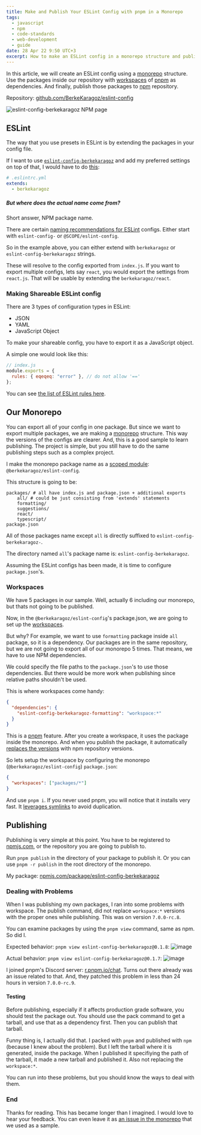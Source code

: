 ```yaml
---
title: Make and Publish Your ESLint Config with pnpm in a Monorepo
tags:
  - javascript
  - npm
  - code-standards
  - web-development
  - guide
date: 28 Apr 22 9:50 UTC+3
excerpt: How to make an ESLint config in a monorepo structure and publish it with pnpm.
---
```


In this article, we will create an ESLint config using a [monorepo](https://monorepo.tools/) structure. Use the packages inside our repository with [workspaces](https://pnpm.io/workspaces) of [pnpm](https://pnpm.io/) as dependencies. And finally, publish those packages to [npm](https://www.npmjs.com/) repository.

Repository: [github.com/BerkeKaragoz/eslint-config](https://github.com/BerkeKaragoz/eslint-config)

<Image
  priority
  src="/assets/posts/make-and-publish-eslint-monorepo-config-with-pnpm/cover.jpg"
  alt="eslint-config-berkekaragoz NPM page"
  width={1256}
  height={922}
  quality={90}
  placeholder="blur"
  blurDataURL="data:image/png;base64,iVBORw0KGgoAAAANSUhEUgAAAAEAAAABCAYAAAAfFcSJAAAAAXNSR0IArs4c6QAAAA1JREFUGFdj+Pf/338ACfUD+5LbVnEAAAAASUVORK5CYII="
/>

## ESLint

The way that you use presets in ESLint is by extending the packages in your config file.

If I want to use [`eslint-config-berkekaragoz`](https://www.npmjs.com/package/eslint-config-berkekaragoz) and add my preferred settings on top of that, I would have to do [this](https://eslint.org/docs/2.0.0/developer-guide/shareable-configs#using-a-shareable-config):

```yaml
# .eslintrc.yml
extends:
  - berkekaragoz
```

##### But where does the actual name come from?

Short answer, NPM package name.

There are certain [naming recommendations for ESLint](https://eslint.org/docs/developer-guide/shareable-configs#using-a-shareable-config) configs. Either start with `eslint-config-` or `@SCOPE/eslint-config`.

So in the example above, you can either extend with `berkekaragoz` or `eslint-config-berkekaragoz` strings.

These will resolve to the config exported from `index.js`. If you want to export multiple configs, lets say `react`, you would export the settings from `react.js`. That will be usable by extending the `berkekaragoz/react`.

### Making Shareable ESLint config

There are 3 types of configuration types in ESLint:

- JSON
- YAML
- JavaScript Object

To make your shareable config, you have to export it as a JavaScript object.

A simple one would look like this:

```js
// index.js
module.exports = {
  rules: { eqeqeq: "error" }, // do not allow '=='
};
```

You can see [the list of ESLint rules here](https://eslint.org/docs/rules/).

## Our Monorepo

You can export all of your config in one package. But since we want to export multiple packages, we are making a [monorepo](https://monorepo.tools/) structure. This way the versions of the configs are clearer. And, this is a good sample to learn publishing. The project is simple, but you still have to do the same publishing steps such as a complex project.

I make the monorepo package name as a [scoped module]("@berkekaragoz/eslint-config"): `@berkekaragoz/eslint-config`.

This structure is going to be:

```
packages/ # all have index.js and package.json + additional exports
    all/ # could be just consisting from 'extends' statements
    formatting/
    suggestions/
    react/
    typescript/
package.json
```

All of those packages name except `all` is directly suffixed to `eslint-config-berkekaragoz-`.

The directory named `all`'s package name is: `eslint-config-berkekaragoz`.

Assuming the ESLint configs has been made, it is time to configure `package.json`'s.

### Workspaces

We have 5 packages in our sample. Well, actually 6 including our monorepo, but thats not going to be published.

Now, in the `@berkekaragoz/eslint-config`'s package.json, we are going to set up the [workspaces](https://pnpm.io/workspaces).

But why? For example, we want to use `formatting` package inside `all` package, so it is a dependency. Our packages are in the same repository, but we are not going to export all of our monorepo 5 times. That means, we have to use NPM dependencies.

We could specify the file paths to the `package.json`'s to use those dependencies. But there would be more work when publishing since relative paths shouldn't be used.

This is where workspaces come handy:

```json
{
  "dependencies": {
    "eslint-config-berkekaragoz-formatting": "workspace:*"
  }
}
```

This is a [pnpm](https://pnpm.io/) feature. After you create a workspace, it uses the package inside the monorepo. And when you publish the package, it automatically [replaces the versions](https://pnpm.io/workspaces#publishing-workspace-packages) with npm repository versions.

So lets setup the workspace by configuring the monorepo (`@berkekaragoz/eslint-config`) `package.json`:

```json
{
  "workspaces": ["packages/*"]
}
```

And use `pnpm i`. If you never used pnpm, you will notice that it installs very fast. It [leverages symlinks](https://pnpm.io/motivation) to avoid duplication.

## Publishing

Publishing is very simple at this point. You have to be registered to [npmjs.com](https://www.npmjs.com/), or the repository you are going to publish to.

Run `pnpm publish` in the directory of your package to publish it. Or you can use `pnpm -r publish` in the root directory of the monorepo.

My package: [npmjs.com/package/eslint-config-berkekaragoz](https://www.npmjs.com/package/eslint-config-berkekaragoz)

### Dealing with Problems

When I was publishing my own packages, I ran into some problems with workspace. The publish command, did not replace `workspace:*` versions with the proper ones while publishing. This was on version `7.0.0-rc.8`.

You can examine packages by using the `pnpm view` command, same as npm. So did I.

Expected behavior:
`pnpm view eslint-config-berkekaragoz@0.1.8`:
![image](https://user-images.githubusercontent.com/34271483/165362253-0ad9df10-2bc2-422f-bede-7b4bf45e2ab7.png)

Actual behavior:
`pnpm view eslint-config-berkekaragoz@0.1.7`:
![image](https://user-images.githubusercontent.com/34271483/165362361-f803bbcc-f497-49dd-81dc-896a40dc99c5.png)

I joined pnpm's Discord server: [r.pnpm.io/chat](https://r.pnpm.io/chat). Turns out there already was an issue related to that. And, they patched this problem in less than 24 hours in version `7.0.0-rc.9`.

#### Testing

Before publishing, especially if it affects production grade software, you should test the package out. You should use the pack command to get a tarball, and use that as a dependency first. Then you can publish that tarball.

Funny thing is, I actually did that. I packed with `pnpm` and published with `npm` (because I knew about the problem). But I left the tarball where it is generated, inside the package. When I published it specifiying the path of the tarball, it made a new tarball and published it. Also not replacing the `workspace:*`.

You can run into these problems, but you should know the ways to deal with them.

### End

Thanks for reading. This has became longer than I imagined. I would love to hear your feedback. You can even leave it as [an issue in the monorepo](https://github.com/BerkeKaragoz/eslint-config/issues/new?assignees=&labels=feedback&template=feedback.md&title=) that we used as a sample.
